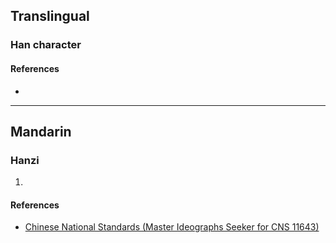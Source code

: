 {{character info/new}}
==Translingual==

===Han character===
{{Han char|rn=46|rad=山|as=13|sn=16|four=|canj=UHOK|ids=⿱山微}}

====References====
* {{Han ref|kx=0321.081|hdz=10801.041|uh=5DB6|ud=23990}}

----

==Mandarin==

===Hanzi===
{{cmn-hanzi|pin=[[wéi]] ([[wei2]])|wg=wei<sup>2</sup>}}

# {{defn|lang=cmn|sort=山13}}

====References====
* [http://www.cns11643.gov.tw/AIDB/query_general_view.do?page=3&code=6471 Chinese National Standards (Master Ideographs Seeker for CNS 11643)]